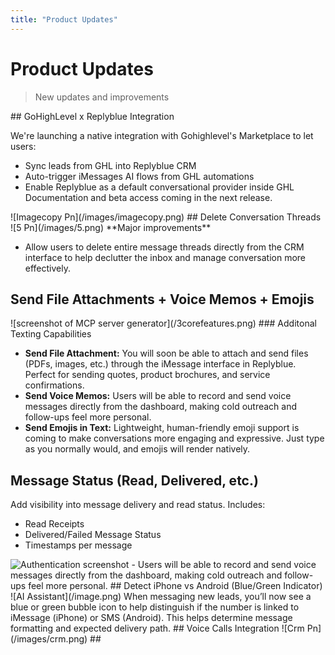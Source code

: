 ```yaml
---
title: "Product Updates"
---
```


# Product Updates

> New updates and improvements

<Update label="June 2025">
  ## GoHighLevel x Replyblue Integration

  We're launching a native integration with Gohighlevel's Marketplace to let users:

  - Sync leads from GHL into Replyblue CRM
  - Auto-trigger iMessages AI flows from GHL automations
  - Enable Replyblue as a default conversational provider inside GHL Documentation and beta access coming in the next release.

  <Frame>
    ![Imagecopy Pn](/images/imagecopy.png)
  </Frame>
  ## Delete Conversation Threads

  <Frame>
    ![5 Pn](/images/5.png)
  </Frame>
  **Major improvements**

  - Allow users to delete entire message threads directly from the CRM interface to help declutter the inbox and manage conversation more effectively.

  ## Send File Attachments \+ Voice Memos \+ Emojis

  <Frame>
    ![screenshot of MCP server generator](/3corefeatures.png)
  </Frame>
  ### Additonal Texting Capabilities

  - **Send File Attachment:** You will soon be able to attach and send files (PDFs, images, etc.) through the iMessage interface in Replyblue. Perfect for sending quotes, product brochures, and service confirmations.
  - **Send Voice Memos:**  Users will be able to record and send voice messages directly from the dashboard, making cold outreach and follow-ups feel more personal.
  - **Send Emojis in Text:** Lightweight, human-friendly emoji support is coming to make conversations more engaging and expressive. Just type as you normally would, and emojis will render natively.

  ## Message Status (Read, Delivered, etc.)

  Add visibility into message delivery and read status. Includes:

  - Read Receipts
  - Delivered/Failed Message Status
  - Timestamps per message

  <Frame>
    <img
      src="/message.png"
      alt="Authentication screenshot"
      title=""
      style={{ width:"100%" }}
    />
  </Frame>
  - Users will be able to record and send voice messages directly from the dashboard, making cold outreach and follow-ups feel more personal.
</Update>

<Update label="July 2025">
  ## Detect iPhone vs Android (Blue/Green Indicator)

  <Frame>
    ![AI Assistant](/image.png)
  </Frame>
  When messaging new leads, you’ll now see a blue or green bubble icon to help distinguish if the number is linked to iMessage (iPhone) or SMS (Android). This helps determine message formatting and expected delivery path.
</Update>

<Update label="July 2025">
  ## Voice Calls Integration

  <Frame>
    ![Crm Pn](/images/crm.png)
  </Frame>
  ## 
</Update>